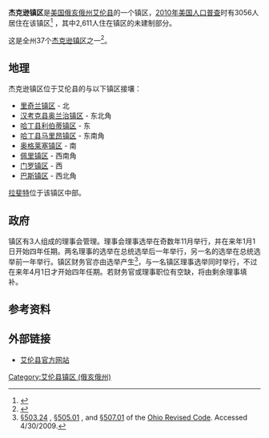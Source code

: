 {{Infobox settlement
|official_name            = 杰克逊镇区
|settlement_type          = [[镇区_(美国)|镇区]]
|nickname                 = 
|motto                    =

<!-- Images -->
|image_skyline            = Napoleon Road Italianate farmhouse.jpg
|imagesize                = 250px
|image_caption            = Napoleon Road上一座农舍
|image_flag               = 
|image_seal               =

<!-- Maps -->
|image_map                = Jackson_Allen.PNG
|mapsize                  = 250px
|map_caption              = 杰克逊镇区在艾伦县的位置
|image_map1               = 
|mapsize1                 = 
|map_caption1             =

<!-- Location -->
|coordinates_display      = inline,title
|coordinates_region       = US-OH
|subdivision_type         = [[世界政區索引|国家]]
|subdivision_name         = [[美国|美国]]
|subdivision_type1        = [[美国行政区划|州份]]
|subdivision_name1        = [[俄亥俄州|俄亥俄州]]
|subdivision_type2        = [[俄亥俄州行政区划|县]]
|subdivision_name2        = [[艾伦县_(俄亥俄州)|艾伦县]]

<!-- Government -->
|government_footnotes     = 
|government_type          = 
|leader_title             = 
|leader_name              = 
|leader_title1            = 
|leader_name1             = 
|established_title        = 
|established_date         =

<!-- Area -->
|unit_pref                = Imperial
|area_footnotes           = 
|area_magnitude           = 
|area_total_km2           = 93.3
|area_land_km2            = 92.5
|area_water_km2           = 0.8
|area_total_sq_mi         = 
|area_land_sq_mi          = 
|area_water_sq_mi         =

<!-- Population -->
|population_as_of         = [[2010年美国人口普查|2010年]]
|population_footnotes     = 
|population_total         = 3056
|population_density_km2   = 33.0
|population_density_sq_mi =

<!-- General information -->
|timezone                 = [[北美东部时区|东部（EST）]]
|utc_offset               = -5
|timezone_DST             = EDT
|utc_offset_DST           = -4
|elevation_footnotes      = <ref name="GR3">{{cite web|url=http://geonames.usgs.gov|accessdate=2008-01-31|title=US Board on Geographic Names|publisher=[[United_States_Geological_Survey|United States Geological Survey]]|date=2007-10-25|archive-date=2012-02-26|archive-url=https://www.webcitation.org/65jET5cdV?url=http://geonames.usgs.gov/|dead-url=no}}</ref>
|elevation_m              = 279
|elevation_ft             = 915
|latd = 40 |latm = 46 |lats = 8 |latNS = N
|longd = 83 |longm = 56 |longs = 36 |longEW = W

<!-- Area/postal codes & others -->
|postal_code_type         = 
|postal_code              = 
|area_code                = 
|blank_name               = [[聯邦資料處理標準|FIPS代码]]
|blank_info               = 39-37646<ref name="GR2">{{cite web|url=http://factfinder2.census.gov|publisher=[[United_States_Census_Bureau|United States Census Bureau]]|accessdate=2008-01-31|title=American FactFinder|archive-date=2013-09-11|archive-url=https://web.archive.org/web/20130911234518/http://factfinder2.census.gov/|dead-url=no}}</ref>
|blank1_name              = [[地名信息系统|地名信息系统]]特征识别码
|blank1_info              = 1085693<ref name="GR3" />
|website                  = 
|footnotes                = 
}}
'''杰克逊镇区'''是[[美国|美国]][[俄亥俄州|俄亥俄州]][[艾伦县_(俄亥俄州)|艾伦县]]的一个镇区，[[2010年美国人口普查|2010年美国人口普查]]时有3056人居住在该镇区<ref name="Census 2010">{{cite web| url=http://factfinder2.census.gov/bkmk/table/1.0/en/DEC/10_DP/G001/0600000US3900337646| title=Geographic Identifiers: 2010 Demographic Profile Data (G001): Jackson township, Allen County, Ohio| publisher=U.S. Census Bureau, American Factfinder| accessdate=July 5, 2013}}</ref> ，其中2,611人住在镇区的未建制部分。

这是全州37个[[杰克逊镇区_(俄亥俄州)|杰克逊镇区]]之一<ref>{{Cite web| title = Detailed map of Ohio| work = | publisher = [[United_States_Census_Bureau|United States Census Bureau]]| year = 2000| url = http://www2.census.gov/geo/maps/general_ref/cousub_outline/cen2k_pgsz/oh_cosub.pdf| format = PDF| accessdate = 2007-02-16| archive-date = 2007-03-16| archive-url = https://web.archive.org/web/20070316053708/http://www2.census.gov/geo/maps/general_ref/cousub_outline/cen2k_pgsz/oh_cosub.pdf| dead-url = no}}</ref>。

==地理==
杰克逊镇区位于艾伦县的与以下镇区接壤：
*[[里奇兰镇区_(俄亥俄州艾伦县)|里奇兰镇区]] - 北
*[[奥兰治镇区_(俄亥俄州汉考克县)|汉考克县奥兰治镇区]] - 东北角
*[[利伯蒂镇区_(俄亥俄州哈丁县)|哈丁县利伯蒂镇区]] - 东
*[[马里昂镇区_(俄亥俄州哈丁县)|哈丁县马里昂镇区]] - 东南角
*[[奥格莱塞镇区_(俄亥俄州艾伦县)|奥格莱塞镇区]] - 南
*[[佩里镇区_(俄亥俄州艾伦县)|佩里镇区]] - 西南角
*[[门罗镇区_(俄亥俄州艾伦县)|门罗镇区]] - 西
*[[巴斯镇区_(俄亥俄州艾伦县)|巴斯镇区]] - 西北角

[[拉斐特_(俄亥俄州艾伦县)|拉斐特]]位于该镇区中部。

==政府==
镇区有3人组成的理事会管理。理事会理事选举在奇数年11月举行，并在来年1月1日开始四年任期。两名理事的选举在总统选举后一年举行，另一名的选举在总统选举前一年举行。镇区财务官亦由选举产生<ref>[http://codes.ohio.gov/orc/503.24 §503.24] {{Wayback|url=http://codes.ohio.gov/orc/503.24 |date=20090721175921 }}, [http://codes.ohio.gov/orc/505.01 §505.01] {{Wayback|url=http://codes.ohio.gov/orc/505.01 |date=20081231032851 }}, and [http://codes.ohio.gov/orc/507.01 §507.01] {{Wayback|url=http://codes.ohio.gov/orc/507.01 |date=20090721175216 }} of the [[Ohio_Revised_Code|Ohio Revised Code]]. Accessed 4/30/2009.</ref>，与一名镇区理事选举同时举行，不过在来年4月1日才开始四年任期。若财务官或理事职位有空缺，将由剩余理事填补。

==参考资料==
{{reflist}}

==外部链接==
*[http://www.co.allen.oh.us 艾伦县官方网站] {{Wayback|url=http://www.co.allen.oh.us/ |date=20170513195938 }}

{{Allen County, Ohio}}

[[Category:艾伦县镇区_(俄亥俄州)|Category:艾伦县镇区 (俄亥俄州)]]